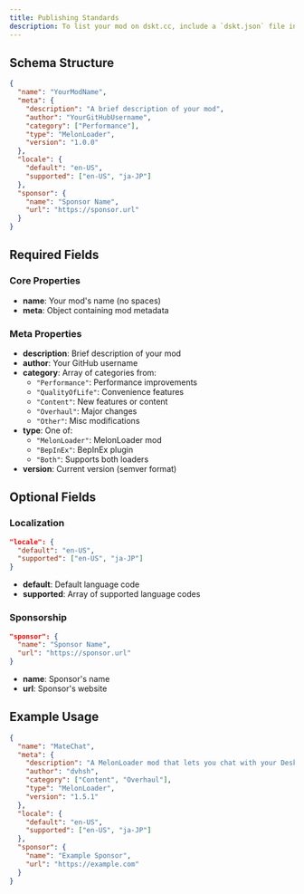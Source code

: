 ```yaml
---
title: Publishing Standards
description: To list your mod on dskt.cc, include a `dskt.json` file in the root of your repository.
---
```


## Schema Structure

```json
{
  "name": "YourModName",
  "meta": {
    "description": "A brief description of your mod",
    "author": "YourGitHubUsername",
    "category": ["Performance"],
    "type": "MelonLoader",
    "version": "1.0.0"
  },
  "locale": {
    "default": "en-US",
    "supported": ["en-US", "ja-JP"]
  },
  "sponsor": {
    "name": "Sponsor Name",
    "url": "https://sponsor.url"
  }
}
```

## Required Fields

### Core Properties

- **name**: Your mod's name (no spaces)
- **meta**: Object containing mod metadata

### Meta Properties

- **description**: Brief description of your mod
- **author**: Your GitHub username
- **category**: Array of categories from:
  - `"Performance"`: Performance improvements
  - `"QualityOfLife"`: Convenience features
  - `"Content"`: New features or content
  - `"Overhaul"`: Major changes
  - `"Other"`: Misc modifications
- **type**: One of:
  - `"MelonLoader"`: MelonLoader mod
  - `"BepInEx"`: BepInEx plugin
  - `"Both"`: Supports both loaders
- **version**: Current version (semver format)

## Optional Fields

### Localization

```json
"locale": {
  "default": "en-US",
  "supported": ["en-US", "ja-JP"]
}
```

- **default**: Default language code
- **supported**: Array of supported language codes

### Sponsorship

```json
"sponsor": {
  "name": "Sponsor Name",
  "url": "https://sponsor.url"
}
```

- **name**: Sponsor's name
- **url**: Sponsor's website

## Example Usage

```json
{
  "name": "MateChat",
  "meta": {
    "description": "A MelonLoader mod that lets you chat with your Desktop Mate using AI! ♪",
    "author": "dvhsh",
    "category": ["Content", "Overhaul"],
    "type": "MelonLoader",
    "version": "1.5.1"
  },
  "locale": {
    "default": "en-US",
    "supported": ["en-US", "ja-JP"]
  },
  "sponsor": {
    "name": "Example Sponsor",
    "url": "https://example.com"
  }
}
```
